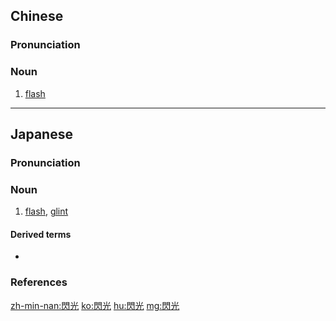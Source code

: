 {{also|闪光}}
==Chinese==
{{zh-forms|s=闪光}}

===Pronunciation===
{{zh-pron
|m=shǎnguāng
|c=sim2 gwong1
|mn=qz,tw,xm:siám-kng/zz:siám-kuiⁿ/qz,xm:siám-kong
|cat=n
}}

===Noun===
{{zh-noun}}

# [[flash]]

----

==Japanese==
{{ja-kanjitab|せん|こう|yomi=o}}

===Pronunciation===
{{ja-pron|yomi=o|せんこう|acc=0|acc_ref=DJR}}

===Noun===
{{ja-noun|せんこう|hhira=せんくわう}}

# [[flash]], [[glint]]

====Derived terms====
* {{ja-r|緑閃光|りょくせんこう|gloss=[[green flash]]}}

===References===
<references/>

[[zh-min-nan:閃光]]
[[ko:閃光]]
[[hu:閃光]]
[[mg:閃光]]